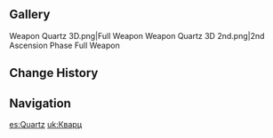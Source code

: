 {{CBT Info|2}}
{{Weapon Infobox
|type           = Claymore
|releaseDate    = 2020-03-18
|rarity         = 3
|base_atk       = 40
|2nd_stat_type  = Elemental Mastery
|2nd_stat       = 16
|obtain         = Unreleased
|passive        = Residual Heat
|effect         = Upon causing an Overloaded, Melt, Burning, Vaporize, or a Pyro-infused Swirl reaction, increases Base ATK by (var1)% for 12s.
|eff_rank1_var1 = 20
|eff_rank2_var1 = 25
|eff_rank3_var1 = 30
|eff_rank4_var1 = 35
|eff_rank5_var1 = 40
|eff_att1       = ATK
}}
{{Description|A simple but heavy greatsword made of polished black quartz with a golden gilt. It has an air of elegance and dignity about it.}}
<!--
==Ascensions and Stats==
{{Weapon Ascensions and Stats
|ascendMat1 = 
|ascendMat2 = 
|ascendMat3 = 
|ascendMat4 = 
|bossMat1   = 
|bossMat2   = 
|bossMat3   = 
|commonMat1 = 
|commonMat2 = 
|commonMat3 = 
}}
-->
==Gallery==
<gallery hideaddbutton="true" captionalign="center">
Weapon Quartz 3D.png|Full Weapon
Weapon Quartz 3D 2nd.png|2nd Ascension Phase Full Weapon
</gallery>

==Change History==
{{Change History|0.7.1}}

==Navigation==
{{Weapon Navbox|type=Claymores}}

[[es:Quartz]]
[[uk:Кварц]]